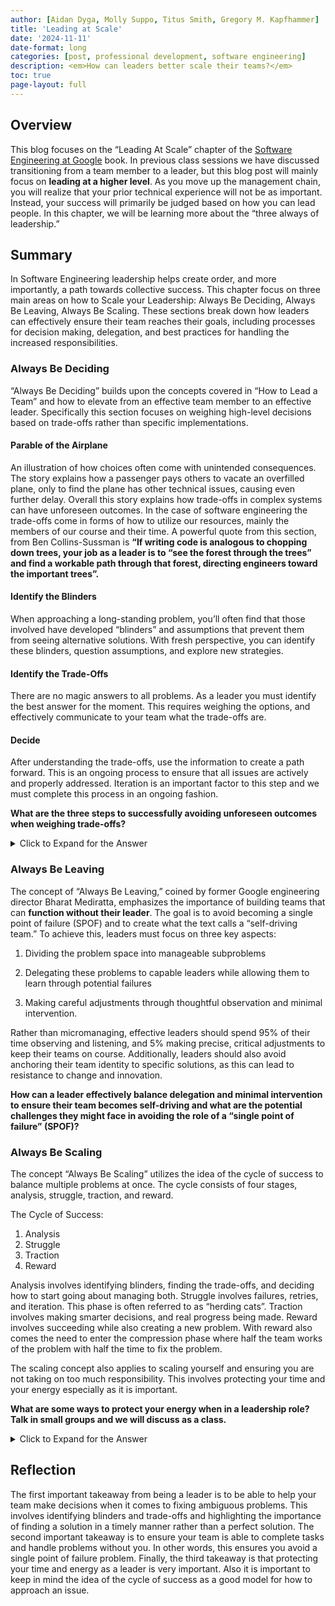 ```yaml
---
author: [Aidan Dyga, Molly Suppo, Titus Smith, Gregory M. Kapfhammer]
title: 'Leading at Scale'
date: '2024-11-11'
date-format: long
categories: [post, professional development, software engineering]
description: <em>How can leaders better scale their teams?</em>
toc: true
page-layout: full
---
```


## Overview

This blog focuses on the "Leading At Scale" chapter of the [Software Engineering
at Google](https://abseil.io/resources/swe-book) book. In previous class
sessions we have discussed transitioning from a team member to a leader, but
this blog post will mainly focus on **leading at a higher level**. As you move
up the management chain, you will realize that your prior technical experience
will not be as important. Instead, your success will primarily be judged based
on how you can lead people. In this chapter, we will be learning more about the
"three always of leadership."

## Summary

In Software Engineering leadership helps create order, and more importantly, a
path towards collective success. This chapter focus on three main areas on how
to Scale your Leadership: Always Be Deciding, Always Be Leaving, Always Be
Scaling. These sections break down how leaders can effectively ensure their team
reaches their goals, including processes for decision making, delegation, and
best practices for handling the increased responsibilities.

### Always Be Deciding

"Always Be Deciding" builds upon the concepts covered in "How to Lead a Team"
and how to elevate from an effective team member to an effective leader.
Specifically this section focuses on weighing high-level decisions based on
trade-offs rather than specific implementations.

#### Parable of the Airplane

An illustration of how choices often come with unintended consequences. The
story explains how a passenger pays others to vacate an overfilled plane, only
to find the plane has other technical issues, causing even further delay.
Overall this story explains how trade-offs in complex systems can have
unforeseen outcomes. In the case of software engineering the trade-offs come in
forms of how to utilize our resources, mainly the members of our course and
their time. A powerful quote from this section, from Ben Collins-Sussman is
**"If writing code is analogous to chopping down trees, your job as a leader is
to “see the forest through the trees” and find a workable path through that
forest, directing engineers toward the important trees".**

#### Identify the Blinders

When approaching a long-standing problem, you'll often find that those involved
have developed "blinders" and assumptions that prevent them from seeing
alternative solutions. With fresh perspective, you can identify these blinders,
question assumptions, and explore new strategies.

#### Identify the Trade-Offs

There are no magic answers to all problems. As a leader you must identify the
best answer for the moment. This requires weighing the options, and effectively
communicate to your team what the trade-offs are.

#### Decide

After understanding the trade-offs, use the information to create a path
forward. This is an ongoing process to ensure that all issues are actively and
properly addressed. Iteration is an important factor to this step and we must
complete this process in an ongoing fashion.

**What are the three steps to successfully avoiding unforeseen outcomes when
weighing trade-offs?** 

<details>
<summary>Click to Expand for the Answer</summary>

* Identify the **Binders**
* Identify the **Trade-offs**
* **Decide** the appropriate course of action.

</details>

### Always Be Leaving

The concept of "Always Be Leaving," coined by former Google engineering director
Bharat Mediratta, emphasizes the importance of building teams that can
**function without their leader**. The goal is to avoid becoming a single point
of failure (SPOF) and to create what the text calls a "self-driving team." To
achieve this, leaders must focus on three key aspects: 

1. Dividing the problem space into manageable subproblems

2. Delegating these problems to capable leaders while allowing them to learn
   through potential failures

3. Making careful adjustments through thoughtful observation and minimal
   intervention.

Rather than micromanaging, effective leaders should spend 95% of their time
observing and listening, and 5% making precise, critical adjustments to keep
their teams on course. Additionally, leaders should also avoid anchoring their
team identity to specific solutions, as this can lead to resistance to change
and innovation.

**How can a leader effectively balance delegation and minimal intervention to
ensure their team becomes self-driving and what are the potential challenges
they might face in avoiding the role of a "single point of failure" (SPOF)?**

### Always Be Scaling

The concept "Always Be Scaling" utilizes the idea of the cycle of success to
balance multiple problems at once. The cycle consists of four stages, analysis,
struggle, traction, and reward. 

The Cycle of Success:

1. Analysis
2. Struggle
3. Traction
4. Reward

Analysis involves identifying blinders, finding the trade-offs, and deciding how
to start going about managing both. Struggle involves failures, retries, and
iteration. This phase is often referred to as “herding cats”. Traction involves
making smarter decisions, and real progress being made. Reward involves
succeeding while also creating a new problem. With reward also comes the need to
enter the compression phase where half the team works of the problem with half
the time to fix the problem.

The scaling concept also applies to scaling yourself and ensuring you are not
taking on too much responsibility. This involves protecting your time and your
energy especially as it is important.

**What are some ways to protect your energy when in a leadership role? Talk in
small groups and we will discuss as a class.**

<details>
<summary>Click to Expand for the Answer</summary>

* Take vacations
* Take time to disconnect
* Take time to do something you enjoy
* Take breaks during the day

</details>

## Reflection

The first important takeaway from being a leader is to be able to help your team
make decisions when it comes to fixing ambiguous problems. This involves
identifying blinders and trade-offs and highlighting the importance of finding a
solution in a timely manner rather than a perfect solution. The second important
takeaway is to ensure your team is able to complete tasks and handle problems
without you. In other words, this ensures you avoid a single point of failure
problem. Finally, the third takeaway is that protecting your time and energy as
a leader is very important. Also it is important to keep in mind the idea of the
cycle of success as a good model for how to approach an issue.
